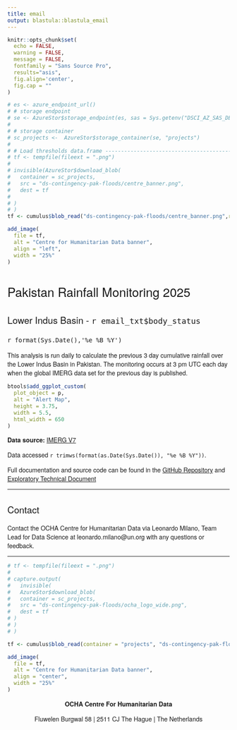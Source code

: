 ```yaml
---
title: email
output: blastula::blastula_email
---
```


<style type = "text/css">

h1, h2, h3 {
  font-family: Arvo, "Helvetica Neue", Helvetica, Arial, sans-serif;
  font-weight: normal
}

p {
  font-family: "Source Sans Pro", "Helvetica Neue", Helvetica, Arial, sans-serif
}

</style>

```r
knitr::opts_chunk$set(
  echo = FALSE,
  warning = FALSE,
  message = FALSE,
  fontfamily = "Sans Source Pro",
  results="asis",
  fig.align='center',
  fig.cap = "" 
)
```



```r
# es <- azure_endpoint_url()
# # storage endpoint
# se <- AzureStor$storage_endpoint(es, sas = Sys.getenv("DSCI_AZ_SAS_DEV") )
# 
# # storage container
# sc_projects <-  AzureStor$storage_container(se, "projects")
# 
# # Load thresholds data.frame ----------------------------------------------
# tf <- tempfile(fileext = ".png")
# 
# invisible(AzureStor$download_blob(
#   container = sc_projects, 
#   src = "ds-contingency-pak-floods/centre_banner.png",
#   dest = tf
#   
# )
# )
tf <- cumulus$blob_read("ds-contingency-pak-floods/centre_banner.png",return_path_only = TRUE, progress_show = FALSE)
```

```r

add_image(
  file = tf,
  alt = "Centre for Humanitarian Data banner",
  align = "left",
  width = "25%"
)
```


# Pakistan Rainfall Monitoring 2025

## Lower Indus Basin - `r email_txt$body_status`

### `r format(Sys.Date(),'%e %B %Y')`

This analysis is run daily to calculate the previous 3 day cumulative rainfall over the Lower Indus Basin in Pakistan. The monitoring occurs at 3 pm UTC each day when the global IMERG data set for the previous day is published.


```r
btools$add_ggplot_custom(
  plot_object = p,
  alt = "Alert Map",
  height = 3.75,
  width = 5.5,
  html_width = 650
)
```


    
**Data source:**  [IMERG V7](https://gpm.nasa.gov/resources/documents/imerg-v07-atbd)

Data accessed `r trimws(format(as.Date(Sys.Date()), "%e %B %Y"))`.

Full documentation and source code can be found in the [GitHub Repository](https://github.com/OCHA-DAP/ds-pak-flooding-contingency) and [Exploratory Technical Document](https://rpubs.com/zackarno/1199575)

----

## Contact

Contact the OCHA Centre for Humanitarian Data via Leonardo Milano, Team Lead for Data Science at leonardo.milano@un.org with any questions or feedback.

----

```r

# tf <- tempfile(fileext = ".png")
# 
# capture.output(
#   invisible(
#   AzureStor$download_blob(
#   container = sc_projects, 
#   src = "ds-contingency-pak-floods/ocha_logo_wide.png",
#   dest = tf
# )
# )
# )

tf <- cumulus$blob_read(container = "projects", "ds-contingency-pak-floods/ocha_logo_wide.png",return_path_only = TRUE,progress_show = FALSE)

```

```r
add_image(
  file = tf,
  alt = "Centre for Humanitarian Data banner",
  align = "center",
  width = "25%"
)
```

<p>
<center>

<b> OCHA Centre For Humanitarian Data </b>

Fluwelen Burgwal 58 | 2511 CJ The Hague | The Netherlands

</center>
</p>
